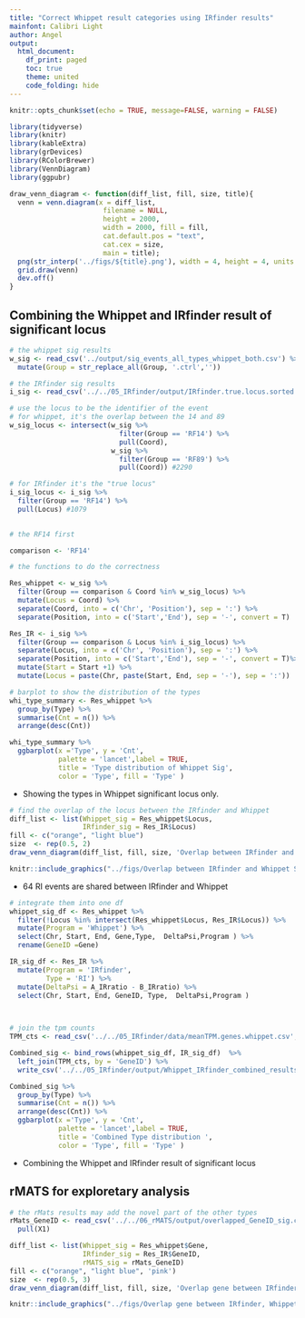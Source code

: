 ```yaml
---
title: "Correct Whippet result categories using IRfinder results"
mainfont: Calibri Light 
author: Angel
output:
  html_document:
    df_print: paged
    toc: true
    theme: united
    code_folding: hide
---
```


```r
knitr::opts_chunk$set(echo = TRUE, message=FALSE, warning = FALSE)
```

```r
library(tidyverse)
library(knitr)
library(kableExtra)
library(grDevices)
library(RColorBrewer)
library(VennDiagram)
library(ggpubr)
```

```r
draw_venn_diagram <- function(diff_list, fill, size, title){
  venn = venn.diagram(x = diff_list, 
                       filename = NULL,
                       height = 2000,
                       width = 2000, fill = fill,
                       cat.default.pos = "text", 
                       cat.cex = size,
                       main = title);
  png(str_interp('../figs/${title}.png'), width = 4, height = 4, units = 'in', res = 300)
  grid.draw(venn)
  dev.off()
}
```


## Combining the Whippet and IRfinder result of significant locus

```r
# the whippet sig results
w_sig <- read_csv('../output/sig_events_all_types_whippet_both.csv') %>%
  mutate(Group = str_replace_all(Group, '.ctrl',''))

# the IRfinder sig results
i_sig <- read_csv('../../05_IRfinder/output/IRfinder.true.locus.sorted.both.comparison.csv')
```


```r
# use the locus to be the identifier of the event
# for whippet, it's the overlap between the 14 and 89
w_sig_locus <- intersect(w_sig %>%
                           filter(Group == 'RF14') %>%
                           pull(Coord),
                         w_sig %>%
                           filter(Group == 'RF89') %>%
                           pull(Coord)) #2290

# for IRfinder it's the "true locus"
i_sig_locus <- i_sig %>%
  filter(Group == 'RF14') %>%
  pull(Locus) #1079
  
```

```r
# the RF14 first

comparison <- 'RF14'

# the functions to do the correctness

Res_whippet <- w_sig %>%
  filter(Group == comparison & Coord %in% w_sig_locus) %>%
  mutate(Locus = Coord) %>%
  separate(Coord, into = c('Chr', 'Position'), sep = ':') %>%
  separate(Position, into = c('Start','End'), sep = '-', convert = T) 

Res_IR <- i_sig %>%
  filter(Group == comparison & Locus %in% i_sig_locus) %>%
  separate(Locus, into = c('Chr', 'Position'), sep = ':') %>%
  separate(Position, into = c('Start','End'), sep = '-', convert = T)%>%
  mutate(Start = Start +1) %>%
  mutate(Locus = paste(Chr, paste(Start, End, sep = '-'), sep = ':'))
```

```r
# barplot to show the distribution of the types
whi_type_summary <- Res_whippet %>%
  group_by(Type) %>%
  summarise(Cnt = n()) %>%
  arrange(desc(Cnt))

whi_type_summary %>%
  ggbarplot(x ='Type', y = 'Cnt', 
            palette = 'lancet',label = TRUE,
            title = 'Type distribution of Whippet Sig',
            color = 'Type', fill = 'Type' )

```

* Showing the types in Whippet significant locus only.

```r
# find the overlap of the locus between the IRfinder and Whippet
diff_list <- list(Whippet_sig = Res_whippet$Locus,
                  IRfinder_sig = Res_IR$Locus)
fill <- c("orange", "light blue")
size  <- rep(0.5, 2)
draw_venn_diagram(diff_list, fill, size, 'Overlap between IRfinder and Whippet Sig events')


```
```r
knitr::include_graphics("../figs/Overlap between IRfinder and Whippet Sig events.png")
```

* 64 RI events are shared between IRfinder and Whippet


```r
# integrate them into one df
whippet_sig_df <- Res_whippet %>%
  filter(!Locus %in% intersect(Res_whippet$Locus, Res_IR$Locus)) %>%
  mutate(Program = 'Whippet') %>%
  select(Chr, Start, End, Gene,Type,  DeltaPsi,Program ) %>%
  rename(GeneID =Gene)

IR_sig_df <- Res_IR %>%
  mutate(Program = 'IRfinder',
         Type = 'RI') %>%
  mutate(DeltaPsi = A_IRratio - B_IRratio) %>%
  select(Chr, Start, End, GeneID, Type,  DeltaPsi,Program ) 


  
# join the tpm counts
TPM_cts <- read_csv('../../05_IRfinder/data/meanTPM.genes.whippet.csv', col_types = 'cddd')

Combined_sig <- bind_rows(whippet_sig_df, IR_sig_df)  %>%
  left_join(TPM_cts, by = 'GeneID') %>%
  write_csv('../../05_IRfinder/output/Whippet_IRfinder_combined_results_sig.csv')

Combined_sig %>%
  group_by(Type) %>%
  summarise(Cnt = n()) %>%
  arrange(desc(Cnt)) %>%
  ggbarplot(x ='Type', y = 'Cnt', 
            palette = 'lancet',label = TRUE,
            title = 'Combined Type distribution ',
            color = 'Type', fill = 'Type' )
```

* Combining the Whippet and IRfinder result of significant locus

## rMATS for exploretary analysis

```r
# the rMats results may add the novel part of the other types
rMats_GeneID <- read_csv('../../06_rMATS/output/overlapped_GeneID_sig.csv', col_names = F) %>%
  pull(X1)

diff_list <- list(Whippet_sig = Res_whippet$Gene,
                  IRfinder_sig = Res_IR$GeneID,
                  rMATS_sig = rMats_GeneID)
fill <- c("orange", "light blue", 'pink')
size  <- rep(0.5, 3)
draw_venn_diagram(diff_list, fill, size, 'Overlap gene between IRfinder, Whippet and rMATS Sig events')

```

```r
knitr::include_graphics("../figs/Overlap gene between IRfinder, Whippet and rMATS Sig events.png")
```





